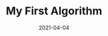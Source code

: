 ---
title: My First Algorithm
slug: first-algo
date: 2021-04-04
featureImage: bleh.png
excerpt: This is my first machine learning algorithm.
---